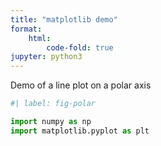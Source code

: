 ```yaml
---
title: "matplotlib demo"
format: 
    html:
        code-fold: true
jupyter: python3
---
```


Demo of a line plot on a polar axis


```python
#| label: fig-polar

import numpy as np
import matplotlib.pyplot as plt


```
